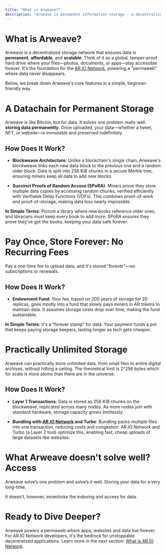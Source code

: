 ```yaml
---
title: "What is Arweave?"
description: "Arweave is permanent information storage - a decentralized web inside an open ledger, like Bitcoin but for data"
---
```


# What is Arweave?

Arweave is a decentralized storage network that ensures data is **permanent**, **affordable**, and **scalable**. Think of it as a global, tamper-proof hard drive where your files—photos, documents, or apps—stay accessible forever. It's the foundation for the [AR.IO Network](https://ar.io), powering a "permaweb" where data never disappears.

Below, we break down Arweave's core features in a simple, beginner-friendly way.

# A Datachain for Permanent Storage

Arweave is like Bitcoin, but for data. It solves one problem really well: **storing data permanently**. Once uploaded, your data—whether a tweet, NFT, or website—is immutable and preserved indefinitely.

## How Does It Work?

- **Blockweave Architecture**: Unlike a blockchain's single chain, Arweave's blockweave links each new data block to the previous one and a random older block. Data is split into 256 KiB chunks in a secure Merkle tree, ensuring miners keep all data to add new blocks.

- **Succinct Proofs of Random Access (SPoRA)**: Miners prove they store multiple data copies by accessing random chunks, verified efficiently with Verifiable Delay Functions (VDFs). This combines proof-of-work and proof-of-storage, making data loss nearly impossible.

**In Simple Terms**: Picture a library where new books reference older ones, and librarians must keep every book to add more. SPoRA ensures they prove they’ve got the books, keeping your data safe forever.

# Pay Once, Store Forever: No Recurring Fees

Pay a one-time fee to upload data, and it's stored "forever"—no subscriptions or renewals.

## How Does It Work?

- **Endowment Fund**: Your fee, based on 200 years of storage for 20 replicas, goes mostly into a fund that slowly pays miners in AR tokens to maintain data. It assumes storage costs drop over time, making the fund sustainable.

**In Simple Terms**: It's a “forever stamp” for data. Your payment funds a pot that keeps paying storage keepers, lasting longer as tech gets cheaper.

# Practically Unlimited Storage

Arweave can practically store unlimited data, from small files to entire digital archives, without hitting a ceiling. The theoretical limit is 2^256 bytes which for scale is more atoms than there are in the universe.

## How Does It Work?

- **Layer 1 Transactions**: Data is stored as 256 KiB chunks on the blockweave, replicated across many nodes. As more nodes join with standard hardware, storage capacity grows limitlessly.

- **Bundling with [AR.IO Network](https://ar.io) and Turbo**: Bundling packs multiple files into one transaction, reducing costs and congestion. AR.IO Network and Turbo (a Layer 2 tool) optimize this, enabling fast, cheap uploads of large datasets like websites.

# What Arweave doesn't solve well? Access

Arweave solve’s one problem and solve’s it well. Storing your data for a very long-time.

It doesn’t, however, incentivise the indexing and access for data.

# Ready to Dive Deeper?

Arweave powers a permaweb where apps, websites and data live forever. For AR.IO Network developers, it's the bedrock for unstoppable decentralized applications. Learn more in the next section: [What is AR.IO Network](/learn/introduction/what-is-ario).
